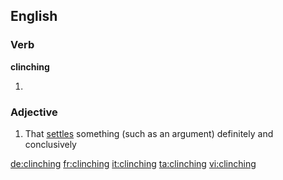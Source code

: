 ==English==

===Verb===
'''clinching'''

# {{present participle of|[[clinch]]}}

===Adjective===
{{en-adj|-}}

# That [[settle]]s something (such as an argument) definitely and conclusively

[[de:clinching]]
[[fr:clinching]]
[[it:clinching]]
[[ta:clinching]]
[[vi:clinching]]